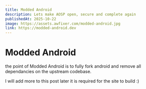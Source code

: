 ```yaml
---
title: Modded Android
description: Lets make AOSP open, secure and complete again
publishedAt: 2025-10-22
image: https://assets.awfixer.com/modded-android.jpg
link: https://modded-android.dev
---
```


# Modded Android

the point of Modded Android is to fully fork android and remove all dependancies on the upstream codebase. 

I will add more to this post later it is required for the site to build :)

